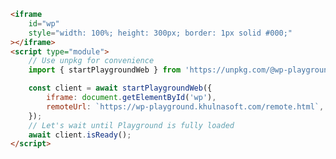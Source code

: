 ```html
<iframe
	id="wp"
	style="width: 100%; height: 300px; border: 1px solid #000;"
></iframe>
<script type="module">
	// Use unpkg for convenience
	import { startPlaygroundWeb } from 'https://unpkg.com/@wp-playground/client/index.js';

	const client = await startPlaygroundWeb({
		iframe: document.getElementById('wp'),
		remoteUrl: `https://wp-playground.khulnasoft.com/remote.html`,
	});
	// Let's wait until Playground is fully loaded
	await client.isReady();
</script>
```
